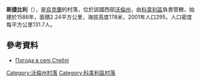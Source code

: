 {{coord|51|14|48|N|24|53|11|E|scale:30000|display=title}}

'''斯捷比利'''（{{lang-uk|Стеблі}}），是[[烏克蘭|烏克蘭]]的村落，位於該國西部[[沃倫州|沃倫州]]，由[[科韋利區|科韋利區]]負責管轄，始建於1586年，面積2.24平方公里，海拔高度178米，2001年人口295，人口密度每平方公里131.7人。

==參考資料==
* [http://weather.in.ua/ua/volynskaja/25080 Погода в селі Стеблі] {{Wayback|url=http://weather.in.ua/ua/volynskaja/25080 |date=20210120105253 }}

[[Category:沃倫州村落|Category:沃倫州村落]]
[[Category:科韋利區村落|Category:科韋利區村落]]


{{Volyn-geo-stub}}